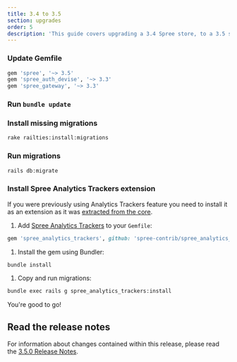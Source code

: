 ```yaml
---
title: 3.4 to 3.5
section: upgrades
order: 5
description: 'This guide covers upgrading a 3.4 Spree store, to a 3.5 store.'
---
```


### Update Gemfile

```ruby
gem 'spree', '~> 3.5'
gem 'spree_auth_devise', '~> 3.3'
gem 'spree_gateway', '~> 3.3'
```

### Run `bundle update`

### Install missing migrations

```bash
rake railties:install:migrations
```

### Run migrations

```bash
rails db:migrate
```

### Install Spree Analytics Trackers extension

If you were previously using Analytics Trackers feature you need to install it as an extension as it was [extracted from the core](https://github.com/spree/spree/pull/8408).

1. Add [Spree Analytics Trackers](https://github.com/spree-contrib/spree_analytics_trackers) to your `Gemfile`:

```ruby
gem 'spree_analytics_trackers', github: 'spree-contrib/spree_analytics_trackers'
```

1. Install the gem using Bundler:

```bash
bundle install
```

1. Copy and run migrations:

```bash
bundle exec rails g spree_analytics_trackers:install
```

You're good to go!

## Read the release notes

For information about changes contained within this release, please read the [3.5.0 Release Notes](https://github.com/spree/spree/releases/tag/v3.5.0).



